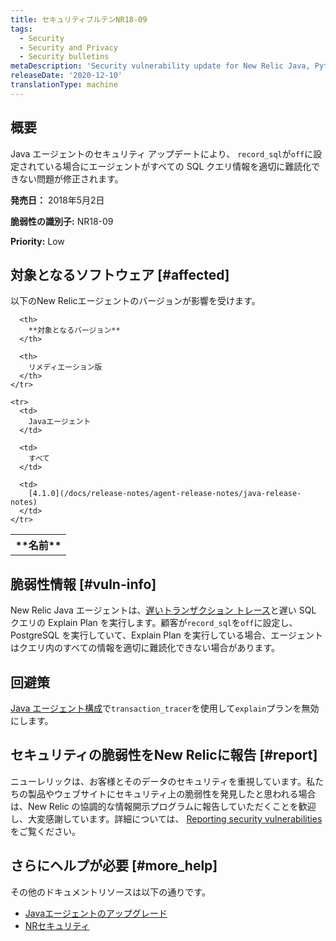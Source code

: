 ```yaml
---
title: セキュリティブルテンNR18-09
tags:
  - Security
  - Security and Privacy
  - Security bulletins
metaDescription: 'Security vulnerability update for New Relic Java, Python, and .NET agents.'
releaseDate: '2020-12-10'
translationType: machine
---
```


## 概要

Java エージェントのセキュリティ アップデートにより、 `record_sql`が`off`に設定されている場合にエージェントがすべての SQL クエリ情報を適切に難読化できない問題が修正されます。

**発売日：** 2018年5月2日

**脆弱性の識別子:** NR18-09

**Priority:** Low

## 対象となるソフトウェア [#affected]

以下のNew Relicエージェントのバージョンが影響を受けます。

<table>
  <tbody>
    <tr>
      <th>
        **名前**
      </th>

      <th>
        **対象となるバージョン**
      </th>

      <th>
        リメディエーション版
      </th>
    </tr>

    <tr>
      <td>
        Javaエージェント
      </td>

      <td>
        すべて
      </td>

      <td>
        [4.1.0](/docs/release-notes/agent-release-notes/java-release-notes)
      </td>
    </tr>
  </tbody>
</table>

## 脆弱性情報 [#vuln-info]

New Relic Java エージェントは、[遅いトランザクション トレース](/docs/apm/applications-menu/monitoring/viewing-slow-query-details)と遅い SQL クエリの Explain Plan を実行します。顧客が`record_sql`を`off`に設定し、PostgreSQL を実行していて、Explain Plan を実行している場合、エージェントはクエリ内のすべての情報を適切に難読化できない場合があります。

## 回避策

[Java エージェント構成](/docs/agents/java-agent/configuration/java-agent-configuration-config-file#h2-Transaction-tracer)で`transaction_tracer`を使用して`explain`プランを無効にします。

## セキュリティの脆弱性をNew Relicに報告 [#report]

ニューレリックは、お客様とそのデータのセキュリティを重視しています。私たちの製品やウェブサイトにセキュリティ上の脆弱性を発見したと思われる場合は、New Relic の協調的な情報開示プログラムに報告していただくことを歓迎し、大変感謝しています。詳細については、 [Reporting security vulnerabilities](/docs/security/new-relic-security/data-privacy/reporting-security-vulnerabilities) をご覧ください。

## さらにヘルプが必要 [#more_help]

その他のドキュメントリソースは以下の通りです。

* [Javaエージェントのアップグレード](/docs/agents/java-agent/installation/upgrade-java-agent)
* [NRセキュリティ](https://newrelic.com/security)

